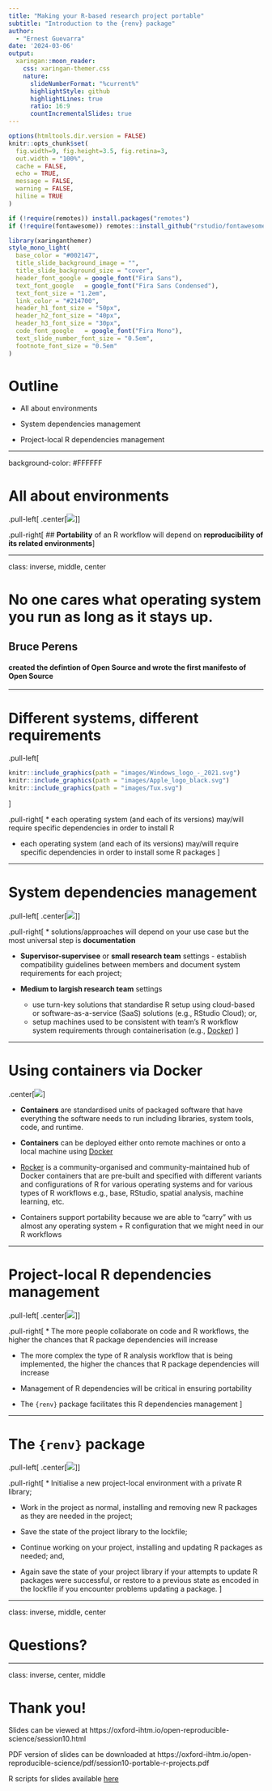 ```yaml
---
title: "Making your R-based research project portable"
subtitle: "Introduction to the {renv} package"  
author: 
  - "Ernest Guevarra"
date: '2024-03-06'
output:
  xaringan::moon_reader:
    css: xaringan-themer.css
    nature:
      slideNumberFormat: "%current%"
      highlightStyle: github
      highlightLines: true
      ratio: 16:9
      countIncrementalSlides: true
---
```


```r
options(htmltools.dir.version = FALSE)
knitr::opts_chunk$set(
  fig.width=9, fig.height=3.5, fig.retina=3,
  out.width = "100%",
  cache = FALSE,
  echo = TRUE,
  message = FALSE, 
  warning = FALSE,
  hiline = TRUE
)

if (!require(remotes)) install.packages("remotes")
if (!require(fontawesome)) remotes::install_github("rstudio/fontawesome")
```

```r
library(xaringanthemer)
style_mono_light(
  base_color = "#002147",
  title_slide_background_image = "",
  title_slide_background_size = "cover",
  header_font_google = google_font("Fira Sans"),
  text_font_google   = google_font("Fira Sans Condensed"),
  text_font_size = "1.2em",
  link_color = "#214700",
  header_h1_font_size = "50px",
  header_h2_font_size = "40px",
  header_h3_font_size = "30px",
  code_font_google   = google_font("Fira Mono"),
  text_slide_number_font_size = "0.5em",
  footnote_font_size = "0.5em"
)
```

# Outline

* All about environments

* System dependencies management

* Project-local R dependencies management

---

background-color: #FFFFFF

# All about environments

.pull-left[
.center[![](images/pyramid_repro_research.png)]
]

.pull-right[
## **Portability** of an R workflow will depend on **reproducibility of its related environments**
]

---

class: inverse, middle, center

# No one cares what operating system you run as long as it stays up.

## Bruce Perens

#### created the defintion of Open Source and wrote the first manifesto of Open Source

---

# Different systems, different requirements

<!---
![](https://upload.wikimedia.org/wikipedia/commons/a/ab/Apple-logo.png)
![](https://upload.wikimedia.org/wikipedia/commons/8/87/Windows_logo_-_2021.svg)
![](https://upload.wikimedia.org/wikipedia/commons/3/35/Tux.svg)
--->

.pull-left[

```r
knitr::include_graphics(path = "images/Windows_logo_-_2021.svg")
knitr::include_graphics(path = "images/Apple_logo_black.svg")
knitr::include_graphics(path = "images/Tux.svg")
```
]

.pull-right[
* each operating system (and each of its versions) may/will require specific dependencies in order to install R

* each operating system (and each of its versions) may/will require specific dependencies in order to install some R packages 
]

---

# System dependencies management

.pull-left[
.center[![](images/why_repro_research1.gif)]
]

.pull-right[
* solutions/approaches will depend on your use case but the most universal step is **documentation**

* **Supervisor-supervisee** or **small research team** settings - establish compatibility guidelines between members and document system requirements for each project;

* **Medium to largish research team** settings
    - use turn-key solutions that standardise R setup using cloud-based or software-as-a-service (SaaS) solutions (e.g., RStudio Cloud); or,
    - setup machines used to be consistent with team's R workflow system requirements through containerisation (e.g., [Docker](https://www.docker.com/))
]
    
---

# Using containers via Docker


.center[![](images/docker.png)]


* **Containers** are standardised units of packaged software that have everything the software needs to run including libraries, system tools, code, and runtime.

* **Containers** can be deployed either onto remote machines or onto a local machine using [Docker](https://www.docker.com)

* [Rocker](https://www.rocker-project.org/) is a community-organised and community-maintained hub of Docker containers that are pre-built and specified with different variants and configurations of R for various operating systems and for various types of R workflows e.g., base, RStudio, spatial analysis, machine learning, etc.

* Containers support portability because we are able to "carry" with us almost any operating system + R configuration that we might need in our R workflows

---

# Project-local R dependencies management

.pull-left[
.center[![](images/pcbi.1004947.g001.jpg)]
]

.pull-right[
* The more people collaborate on code and R workflows, the higher the chances that R package dependencies will increase

* The more complex the type of R analysis workflow that is being implemented, the higher the chances that R package dependencies will increase

* Management of R dependencies will be critical in ensuring portability

* The `{renv}` package facilitates this R dependencies management
]

---

# The `{renv}` package

.pull-left[
.center[![](https://rstudio.github.io/renv/logo.svg)]
]

.pull-right[
* Initialise a new project-local environment with a private R library;

* Work in the project as normal, installing and removing new R packages as they are needed in the project;

* Save the state of the project library to the lockfile;

* Continue working on your project, installing and updating R packages as needed; and,

* Again save the state of your project library if your attempts to update R packages were successful, or restore to a previous state as encoded in the lockfile if you encounter problems updating a package.
]

---

class: inverse, middle, center

# Questions?

---

class: inverse, center, middle

# Thank you!

Slides can be viewed at https://oxford-ihtm.io/open-reproducible-science/session10.html

PDF version of slides can be downloaded at https://oxford-ihtm.io/open-reproducible-science/pdf/session10-portable-r-projects.pdf

R scripts for slides available [here](https://github.com/OxfordIHTM/open-reproducible-science/blob/main/session10.Rmd)


